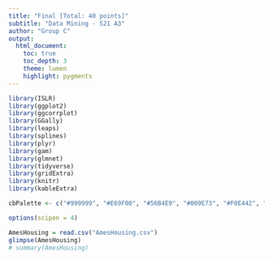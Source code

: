 ```yaml
---
title: "Final [Total: 40 points]"
subtitle: "Data Mining - S21 A3"
author: "Group C" 
output: 
  html_document:
    toc: true
    toc_depth: 3
    theme: lumen
    highlight: pygments
---
```


```r
library(ISLR)
library(ggplot2)
library(ggcorrplot)
library(GGally)
library(leaps)
library(splines)
library(plyr)
library(gam)
library(glmnet)
library(tidyverse)
library(gridExtra)
library(knitr)
library(kableExtra)

cbPalette <- c("#999999", "#E69F00", "#56B4E9", "#009E73", "#F0E442", "#0072B2", "#D55E00", "#CC79A7")

options(scipen = 4)
```

```r
AmesHousing = read.csv("AmesHousing.csv")
glimpse(AmesHousing)
# summary(AmesHousing)
```